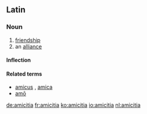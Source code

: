 ==Latin==

===Noun===
{{la-noun|amīcitia|amicitiae|amīcitiae|f|first}}

# [[friendship]]
# an [[alliance]]

====Inflection====
{{la-decl-1st|amiciti|amīciti}}

====Related terms====
* [[amicus]] {{m}}, [[amica]] {{f}}
* [[amo#Latin|amō]]

[[de:amicitia]]
[[fr:amicitia]]
[[ko:amicitia]]
[[io:amicitia]]
[[nl:amicitia]]